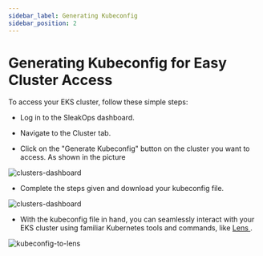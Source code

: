 ```yaml
---
sidebar_label: Generating Kubeconfig
sidebar_position: 2
---
```



# Generating Kubeconfig for Easy Cluster Access

To access your EKS cluster, follow these simple steps:

- Log in to the SleakOps dashboard.

- Navigate to the Cluster tab.

- Click on the "Generate Kubeconfig" <FaKey/> button on the cluster you want to access. As shown in the picture
<Zoom overlayBgColorEnd="rgba(255, 255, 255, 0.8)">
  <img src="/img/cluster/generate_kubeconfig.png" alt="clusters-dashboard" />
</Zoom>

- Complete the steps given and download your kubeconfig file.
<Zoom overlayBgColorEnd="rgba(255, 255, 255, 0.8)">
  <img src="/img/cluster/kubeconfig_steps.png" alt="clusters-dashboard" />
</Zoom>

- With the kubeconfig file in hand, you can seamlessly interact with your EKS cluster using familiar Kubernetes tools and commands, like [Lens <FiExternalLink/>](https://k8slens.dev/). 
<Zoom overlayBgColorEnd="rgba(255, 255, 255, 0.8)">
  <img src="/img/cluster/lens-kubeconfig.png" alt="kubeconfig-to-lens" />
</Zoom>

